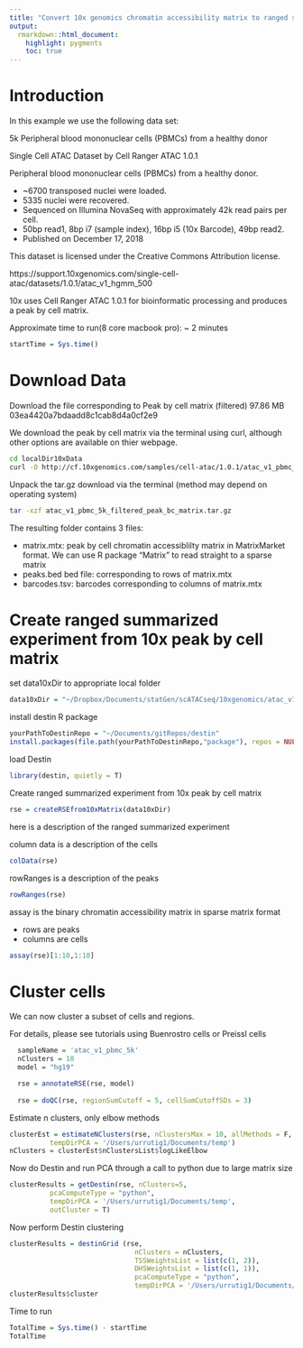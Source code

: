 ```yaml
---
title: "Convert 10x genomics chromatin accessibility matrix to ranged summarized experiment"
output:
  rmarkdown::html_document:
    highlight: pygments
    toc: true
---
```


# Introduction

In this example we use the following data set: 

5k Peripheral blood mononuclear cells (PBMCs) from a healthy donor

Single Cell ATAC Dataset by Cell Ranger ATAC 1.0.1

Peripheral blood mononuclear cells (PBMCs) from a healthy donor.

- ~6700 transposed nuclei were loaded.
- 5335 nuclei were recovered.
- Sequenced on Illumina NovaSeq with approximately 42k read pairs per cell.
- 50bp read1, 8bp i7 (sample index), 16bp i5 (10x Barcode), 49bp read2.
- Published on December 17, 2018

This dataset is licensed under the Creative Commons Attribution license.

https://support.10xgenomics.com/single-cell-atac/datasets/1.0.1/atac_v1_hgmm_500

10x uses Cell Ranger ATAC 1.0.1 for bioinformatic processing and produces a peak by cell matrix. 

Approximate time to run(8 core macbook pro): ~ 2 minutes

```r
startTime = Sys.time()
```

# Download Data

Download the file corresponding to Peak by cell matrix (filtered)	97.86 MB	03ea4420a7bdaadd8c1cab8d4a0cf2e9

We download the peak by cell matrix via the terminal using curl, although other options are available on thier webpage. 

```bash
cd localDir10xData
curl -O http://cf.10xgenomics.com/samples/cell-atac/1.0.1/atac_v1_pbmc_5k/atac_v1_pbmc_5k_filtered_peak_bc_matrix.tar.gz
```

Unpack the tar.gz download via the terminal (method may depend on operating system)

```bash
tar -xzf atac_v1_pbmc_5k_filtered_peak_bc_matrix.tar.gz
```

The resulting folder contains 3 files:

- matrix.mtx:  peak by cell chromatin accessiblilty matrix in MatrixMarket format.  We can use R package "Matrix" to read straight to a sparse matrix
- peaks.bed bed file:  corresponding to rows of matrix.mtx
- barcodes.tsv:  barcodes corresponding to columns of matrix.mtx


# Create ranged summarized experiment from 10x peak by cell matrix 

set data10xDir to appropriate local folder
```r
data10xDir = "~/Dropbox/Documents/statGen/scATACseq/10xgenomics/atac_v1_pbmc_5k/filtered_peak_bc_matrix"
```

install destin R package
```r
yourPathToDestinRepo = "~/Documents/gitRepos/destin"
install.packages(file.path(yourPathToDestinRepo,"package"), repos = NULL, type = "source")
```

load Destin
```r
library(destin, quietly = T) 
```

Create ranged summarized experiment from 10x peak by cell matrix 
```r
rse = createRSEfrom10xMatrix(data10xDir)
```

here is a description of the ranged summarized experiment  

column data is a description of the cells
```r
colData(rse)
```

rowRanges is a description of the peaks
```r
rowRanges(rse)
```

assay is the binary chromatin accessibility matrix in sparse matrix format

- rows are peaks 
- columns are cells

```r
assay(rse)[1:10,1:10]
```

# Cluster cells  

We can now cluster a subset of cells and regions.

For details, please see tutorials using Buenrostro cells or Preissl cells
```r
  sampleName = 'atac_v1_pbmc_5k'
  nClusters = 10
  model = "hg19"

  rse = annotateRSE(rse, model)
  
  rse = doQC(rse, regionSumCutoff = 5, cellSumCutoffSDs = 3)
```

Estimate n clusters, only elbow methods 
```r
clusterEst = estimateNClusters(rse, nClustersMax = 10, allMethods = F, pcaComputeType = "python", 
          tempDirPCA = '/Users/urrutig1/Documents/temp')
nClusters = clusterEst$nClustersList$logLikeElbow
```

Now do Destin and run PCA through a call to python due to large matrix size
```r
clusterResults = getDestin(rse, nClusters=5,
          pcaComputeType = "python", 
          tempDirPCA = '/Users/urrutig1/Documents/temp',
          outCluster = T)
```

Now perform Destin clustering 
```r
clusterResults = destinGrid (rse, 
                               nClusters = nClusters, 
                               TSSWeightsList = list(c(1, 2)),
                               DHSWeightsList = list(c(1, 1)),
                               pcaComputeType = "python", 
                               tempDirPCA = '/Users/urrutig1/Documents/temp')
clusterResults$cluster
```

Time to run
```r
TotalTime = Sys.time() - startTime
TotalTime
```

